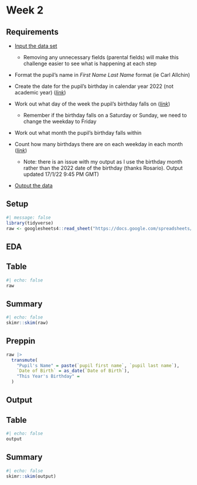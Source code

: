 # Week 2

## Requirements

-   [Input the data set](https://drive.google.com/file/d/1AdfaMvu7Wy9osNfIcOuOiLeZE4hk1vDc/view?usp=sharing)

    -   Removing any unnecessary fields (parental fields) will make this challenge easier to see what is happening at each step

-   Format the pupil's name in *First Name Last Name* format (ie Carl Allchin)

-   Create the date for the pupil's birthday in calendar year 2022 (not academic year) ([*link*](https://www.preppindata.com/howto/how-to-use-date-functions))

-   Work out what day of the week the pupil's birthday falls on ([*link*](https://www.preppindata.com/howto/how-to-create-date-parts))

    -   Remember if the birthday falls on a Saturday or Sunday, we need to change the weekday to Friday

-   Work out what month the pupil's birthday falls within

-   Count how many birthdays there are on each weekday in each month ([*link*](https://www.youtube.com/watch?v=zsoJgLRdKjs))

    -   Note: there is an issue with my output as I use the birthday month rather than the 2022 date of the birthday (thanks Rosario). Output updated 17/1/22 9:45 PM GMT)

-   [Output the data](https://drive.google.com/file/d/13XzvSduJIrVh9n3PBHz3S2Nt66vb86UY/view?usp=sharing)

## Setup

```r
#| message: false
library(tidyverse)
raw <- googlesheets4::read_sheet("https://docs.google.com/spreadsheets/d/1SXZMY-kVx2Dz5q3DoFtqO7JRr3u8rGRF_-vE0lwii3I")
```

## EDA

::: panel-tabset
## Table

```r
#| echo: false
raw
```

## Summary

```r
#| echo: false
skimr::skim(raw)
```
:::

## Preppin

```r
raw |> 
  transmute(
    "Pupil's Name" = paste(`pupil first name`, `pupil last name`),
    `Date of Birth` = as_date(`Date of Birth`),
    "This Year's Birthday" = 
  )
```

## Output

::: panel-tabset
## Table

```r
#| echo: false
output
```

## Summary

```r
#| echo: false
skimr::skim(output)
```
:::
